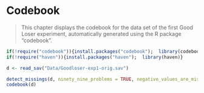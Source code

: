 # Codebook

> This chapter displays the codebook for the  data set of the first Good Loser experiment, automatically generated using the R package "codebook".

```r
if(!require("codebook")){install.packages("codebook");  library(codebook)}
if(!require("haven")){install.packages("haven");  library(haven)}

```

```r
d <- read_sav("Data/Goodloser-exp1-orig.sav")

detect_missings(d, ninety_nine_problems = TRUE, negative_values_are_missing = TRUE)
codebook(d)
```

